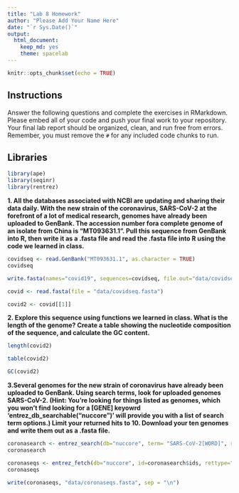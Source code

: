 ```yaml
---
title: "Lab 8 Homework"
author: "Please Add Your Name Here"
date: "`r Sys.Date()`"
output:
  html_document:
    keep_md: yes
    theme: spacelab
---
```


```r
knitr::opts_chunk$set(echo = TRUE)
```

## Instructions
Answer the following questions and complete the exercises in RMarkdown. Please embed all of your code and push your final work to your repository. Your final lab report should be organized, clean, and run free from errors. Remember, you must remove the `#` for any included code chunks to run.  

## Libraries

```r
library(ape)
library(seqinr)
library(rentrez)
```

**1. All the databases associated with NCBI are updating and sharing their data daily. With the new strain of the coronavirus, SARS-CoV-2 at the forefront of a lot of medical research, genomes have already been uploaded to GenBank. The accession number fora complete genome of an isolate from China is "MT093631.1". Pull this sequence from GenBank into R, then write it as a .fasta file and read the .fasta file into R using the code we learned in class.**

```r
covidseq <- read.GenBank("MT093631.1", as.character = TRUE)
covidseq
```

```r
write.fasta(names="covid19", sequences=covidseq, file.out="data/covidseq.fasta")
```

```r
covid <- read.fasta(file = "data/covidseq.fasta")
```

```r
covid2 <- covid[[1]]
```

**2. Explore this sequence using functions we learned in class. What is the length of the genome? Create a table showing the nucleotide composition of the sequence, and calculate the GC content.**

```r
length(covid2)
```

```r
table(covid2)
```

```r
GC(covid2)
```

**3.Several genomes for the new strain of coronavirus have already been uploaded to GenBank. Using search terms, look for uploaded genomes SARS-CoV-2. (Hint: You're looking for things listed as genomes, which you won't find looking for a [GENE] keyowrd 'entrez_db_searchable("nuccore")' will provide you with a list of search term options.) Limit your returned hits to 10. Download your ten genomes and write them out as a .fasta file.**

```r
coronasearch <- entrez_search(db="nuccore", term= "SARS-CoV-2[WORD]", retmax=10)
coronasearch
```

```r
coronaseqs <- entrez_fetch(db="nuccore", id=coronasearch$ids, rettype="fasta")
coronaseqs
```

```r
write(coronaseqs, "data/coronaseqs.fasta", sep = "\n")
```

